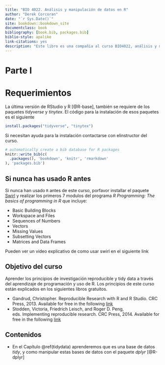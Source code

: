 ```yaml
--- 
title: "BIO 4022. Análisis y manipulación de datos en R"
author: "Derek Corcoran"
date: "`r Sys.Date()`"
site: bookdown::bookdown_site
documentclass: book
bibliography: [book.bib, packages.bib]
biblio-style: apalike
link-citations: yes
description: "Este libro es una compañia al curso BIO4022, análisis y manipulación de datos en R"
---
```


# Parte I {-}

# Requerimientos

La última versión de RStudio y R [@R-base], también se requiere de los paquetes *tidyverse* y *tinytex*. El código para la instalación de esos paquetes es el siguiente

```r
install.packages("tidyverse", "tinytex")
```


Si necesitan ayuda para la instalación contactarse con elinstructor del curso.

```r
# automatically create a bib database for R packages
knitr::write_bib(c(
  .packages(), 'bookdown', 'knitr', 'rmarkdown'
), 'packages.bib')
```

## Si nunca has usado R antes

Si nunca han usado `R` antes de este curso, porfavor installar el paquete [Swirl](http://swirlstats.com/students.html) y realizar los primeros 7 modulos del programa *R Programming: The basics of programming in R* que incluye:

* Basic Building Blocks
* Workspace and Files
* Sequences of Numbers
* Vectors
* Missing Values
* Subsetting Vectors
* Matrices and Data Frames


Pueden ver un video explicativo de como usar swirl en el siguiente link

## Objetivo del curso

Aprender los principios de investigación reproducible y tidy data a través del aprendizaje de programación y uso de R. Los principios de este curso están explicados en los siguientes libros gratuitos.

* Gandrud, Christopher. Reproducible Research with R and R Studio. CRC Press, 2013. Available for free in the following
[link](https://englianhu.files.wordpress.com/2016/01/reproducible-research-with-r-and-studio-2nd-edition.pdf)
* Stodden, Victoria, Friedrich Leisch, and Roger D. Peng, eds. Implementing reproducible research. CRC Press, 2014. Available for free in the following [link](http://web.stanford.edu/~vcs/papers/ijclp-STODDEN-2009.pdf)

## Contenidos

* En el Capítulo \@ref(tidydata) aprenderemos que es una base de datos *tidy*, y como manipular estas bases de datos con el paquete *dplyr* [@R-dplyr]